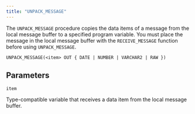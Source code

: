 ```yaml
---
title: "UNPACK_MESSAGE"
---
```


The `UNPACK_MESSAGE` procedure copies the data items of a message from the local message buffer to a specified program variable. You must place the message in the local message buffer with the `RECEIVE_MESSAGE` function before using `UNPACK_MESSAGE`.

```text
UNPACK_MESSAGE(<item> OUT { DATE | NUMBER | VARCHAR2 | RAW })
```

## Parameters

`item`

 Type-compatible variable that receives a data item from the local message buffer.
